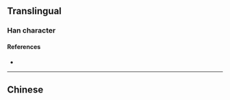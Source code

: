 {{also|奩}}
{{character info/new}}
==Translingual==

===Han character===
{{Han char|rn=37|rad=大|as=04|sn=7|four=|canj=KSK|ids=⿱大区}}

====References====
* {{Han ref|kx=0250.161|hdz=10529.090|uh=5941|ud=22849}}

----

==Chinese==
{{zh-see|奩}}